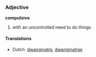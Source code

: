 ===Adjective===
'''compulsive'''

# with an uncontrolled need to do things

====Translations====
*Dutch: [[dwangmatig]], [[dwangmatige]]